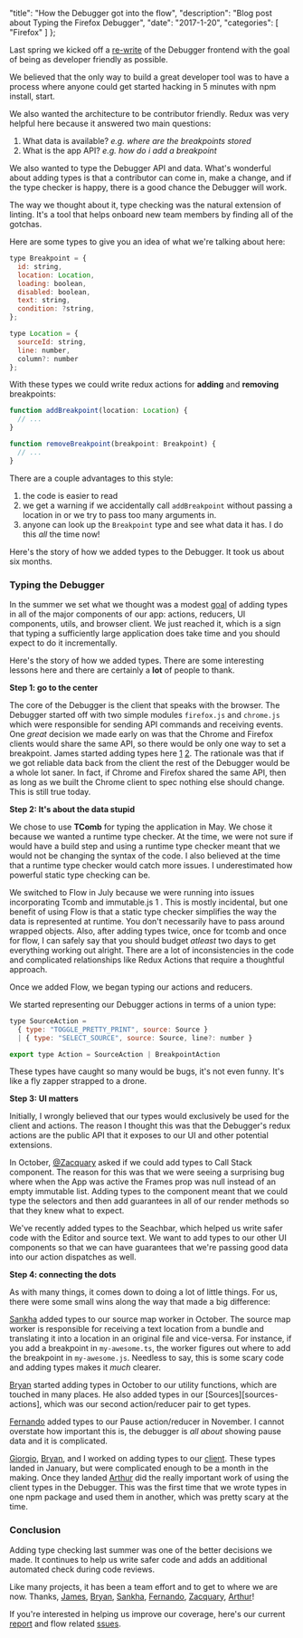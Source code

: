   "title": "How the Debugger got into the flow",
  "description": "Blog post about Typing the Firefox Debugger",
  "date": "2017-1-20",
  "categories": [
    "Firefox"
  ]
};

Last spring we kicked off a [re-write][re-write] of the Debugger frontend with the goal of being as developer friendly as possible.  

We believed that the only way to build a great developer tool was to have a process where anyone could get started hacking in 5 minutes with npm install, start.

We also wanted the architecture to be contributor friendly.  Redux was very helpful here because it answered two main questions:

1. What data is available? *e.g. where are the breakpoints stored*
2. What is the app API? *e.g. how do i add a breakpoint*

We also wanted to type the Debugger API and data. What's wonderful about adding types is that  a contributor can come in, make a change, and if the type checker is happy, there is a good chance the Debugger will work.

 The way we thought about it,  type checking was the natural extension of linting.  It's a tool that helps onboard new team members by finding all of the gotchas.

Here are some types to give you an idea of what we're talking about here:

```js
type Breakpoint = {
  id: string,
  location: Location,
  loading: boolean,
  disabled: boolean,
  text: string,
  condition: ?string,
};
```

```js
type Location = {
  sourceId: string,
  line: number,
  column?: number
};
```

With these types we could write redux actions for **adding** and **removing** breakpoints:

```js
function addBreakpoint(location: Location) {
  // ...
}

function removeBreakpoint(breakpoint: Breakpoint) {
  // ...
}
```

There are a couple advantages to this style:
1. the code is easier to read
2. we get a warning if we accidentally call `addBreakpoint` without passing a location in or we try to pass too many arguments in.
3. anyone can look up the `Breakpoint` type and see what data it has. I do this *all* the time now!

Here's the story of how we added types to the Debugger. It took us about six months.

### Typing the Debugger

In the summer we set what we thought was a modest [goal][mvp] of adding types in all of the major components of our app: actions, reducers, UI components, utils, and browser client. We just reached it, which is a sign that typing a sufficiently large application does take time and you should expect to do it incrementally.

Here's the story of how we added types. There are some interesting lessons here and there are certainly a **lot** of people to thank.

**Step 1:  go to the center**

The core of the Debugger is the client that speaks with the browser. The Debugger started off with two simple modules `firefox.js` and `chrome.js` which were responsible for sending API commands and receiving events. One *great* decision we made early on was that the Chrome and Firefox clients would share the same API, so there would be only one way to set a breakpoint. James started adding types here [1][types-1]   [2][types-2]. The rationale was that if we got reliable data back from the client the rest of the Debugger would be a whole lot saner. In fact, if Chrome and Firefox shared the same API, then as long as we built the Chrome client to spec nothing else should change. This is still true today.

**Step 2: It's about the data stupid**

We chose to use  **TComb** for typing the application in May. We chose it because we wanted a runtime type checker. At the time, we were not sure if would have a build step and using a runtime type checker meant that we would not be changing the syntax of the code. I also believed at the time that a runtime type checker would catch more issues. I  underestimated how  powerful static type checking can be.

We switched to Flow in July because we were running into issues incorporating Tcomb and immutable.js 1 . This is mostly incidental, but one benefit of using Flow is that a static type checker simplifies the way the data is represented at runtime. You don't necessarily have to pass around wrapped objects. Also, after adding types twice, once for tcomb and once for flow, I can safely say that you should budget *atleast* two days to get everything working out alright.  There are a lot of inconsistencies in the code and complicated relationships like Redux Actions that require a thoughtful approach.

Once we added Flow, we  began typing our actions and reducers.

We started representing our Debugger actions in terms of a union type:

```js
type SourceAction =
  { type: "TOGGLE_PRETTY_PRINT", source: Source }
  | { type: "SELECT_SOURCE", source: Source, line?: number }

export type Action = SourceAction | BreakpointAction
```

These types have caught so many would be bugs, it's not even funny. It's like a fly zapper strapped to a drone.

**Step 3: UI matters**

Initially, I wrongly believed that our types would exclusively be used for the client and actions.  The reason I thought this was that the Debugger's redux actions are the public API that it exposes to our UI and other potential extensions.

In October, [@Zacquary][zackary] asked if we could add types to Call Stack component. The reason for this was that we were seeing a surprising bug where when the App was active the Frames prop was null instead of an empty immutable list.  Adding types to the component meant that we could type the selectors and then add guarantees in all of our render methods so that they knew what to expect.

We've recently added types to the Seachbar, which helped us write safer code with the Editor and source text.  We want to add types to our other UI components so that we can have guarantees that we're passing good data into our action dispatches as well.

**Step 4: connecting the dots**

As with many things, it comes down to doing a lot of little things. For us, there were some small wins along the way that made a big difference:

[Sankha][sankha] added types to our source map worker in October. The source map worker is responsible for receiving a text location from a bundle and translating it into a location in an original file and vice-versa. For instance, if you add a breakpoint in `my-awesome.ts`, the worker figures out where to add the breakpoint in `my-awesome.js`. Needless to say, this is some scary code and adding types makes it *much* clearer.

[Bryan][bryan] started adding types in October to our utility functions, which are touched in many places. He also added types in our [Sources][sources-actions], which was our second action/reducer pair to get types.

[Fernando][fernando] added types to our Pause action/reducer in November. I cannot overstate how important this is,  the debugger is *all about* showing pause data and it is complicated.

[Giorgio][giorgio], [Bryan][bryan], and I worked on adding types to our [client][client-types]. These types landed in January, but were complicated enough to be a month in the making. Once they landed [Arthur][arthur] did the really important work of using the client types in the Debugger. This was the first time that we wrote types in one npm package and used them in another, which was pretty scary at the time.

### Conclusion

Adding type checking last summer was one of the better decisions we made. It continues to help us write safer code and adds an additional automated check  during code reviews.

Like many projects, it has been a team effort and to get to where we are now.  Thanks, [James][james], [Bryan][bryan], [Sankha][sankha], [Fernando][fernando], [Zacquary][zackary], [Arthur][arthur]!

If you're interested in helping us improve our coverage, here's our current [report][report] and flow related [ssues][flow-issues].


[mvp]:https://github.com/devtools-html/debugger.html/issues/1585
[james]:https://twitter.com/jlongster
[zackary]:https://twitter.com/XerxesQados
[arthur]:https://github.com/arthur801031
[giorgio]:https://github.com/ppold
[sankha]:https://twitter.com/sankha93
[bryan]:https://twitter.com/clarkbw
[report]:http://jasonlaster.github.io/debugger-flow-report/
[fernando]:https://twitter.com/montogeek
[client-types]:https://github.com/devtools-html/devtools-core/blob/master/packages/devtools-client-adapters/src/types.js
[flow-issues]:https://github.com/devtools-html/debugger.html/labels/flow
[types-1]:https://github.com/devtools-html/debugger.html/pull/325
[types-2]:https://github.com/devtools-html/debugger.html/pull/222/files
[re-write]:https://medium.com/mozilla-tech/introducing-debugger-html-8629b943dcf6#.kwp9uxevn